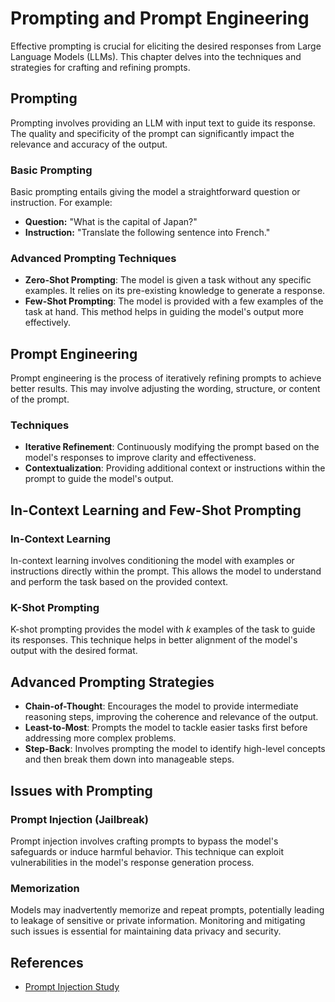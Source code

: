 # Prompting and Prompt Engineering

Effective prompting is crucial for eliciting the desired responses from Large Language Models (LLMs). This chapter delves into the techniques and strategies for crafting and refining prompts.

## Prompting

Prompting involves providing an LLM with input text to guide its response. The quality and specificity of the prompt can significantly impact the relevance and accuracy of the output.

### Basic Prompting

Basic prompting entails giving the model a straightforward question or instruction. For example:
- **Question:** "What is the capital of Japan?"
- **Instruction:** "Translate the following sentence into French."

### Advanced Prompting Techniques

- **Zero-Shot Prompting**: The model is given a task without any specific examples. It relies on its pre-existing knowledge to generate a response.
- **Few-Shot Prompting**: The model is provided with a few examples of the task at hand. This method helps in guiding the model's output more effectively.

## Prompt Engineering

Prompt engineering is the process of iteratively refining prompts to achieve better results. This may involve adjusting the wording, structure, or content of the prompt.

### Techniques

- **Iterative Refinement**: Continuously modifying the prompt based on the model's responses to improve clarity and effectiveness.
- **Contextualization**: Providing additional context or instructions within the prompt to guide the model's output.

## In-Context Learning and Few-Shot Prompting

### In-Context Learning

In-context learning involves conditioning the model with examples or instructions directly within the prompt. This allows the model to understand and perform the task based on the provided context.

### K-Shot Prompting

K-shot prompting provides the model with _k_ examples of the task to guide its responses. This technique helps in better alignment of the model's output with the desired format.

## Advanced Prompting Strategies

- **Chain-of-Thought**: Encourages the model to provide intermediate reasoning steps, improving the coherence and relevance of the output.
- **Least-to-Most**: Prompts the model to tackle easier tasks first before addressing more complex problems.
- **Step-Back**: Involves prompting the model to identify high-level concepts and then break them down into manageable steps.

## Issues with Prompting

### Prompt Injection (Jailbreak)

Prompt injection involves crafting prompts to bypass the model's safeguards or induce harmful behavior. This technique can exploit vulnerabilities in the model's response generation process.

### Memorization

Models may inadvertently memorize and repeat prompts, potentially leading to leakage of sensitive or private information. Monitoring and mitigating such issues is essential for maintaining data privacy and security.

## References

- [Prompt Injection Study](https://arxiv.org/abs/2306.05499)